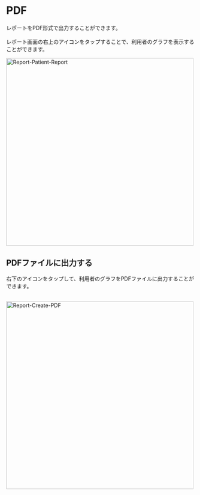 # PDF

レポートをPDF形式で出力することができます。<br></br>
レポート画面の右上のアイコンをタップすることで、利用者のグラフを表示することができます。

<Image src="/assets/report/report-patient-report.png" alt="Report-Patient-Report" height="500" />

## PDFファイルに出力する

右下のアイコンをタップして、利用者のグラフをPDFファイルに出力することができます。<br></br>

<Image src="/assets/report/report-create-pdf.png" alt="Report-Create-PDF" height="500" />
